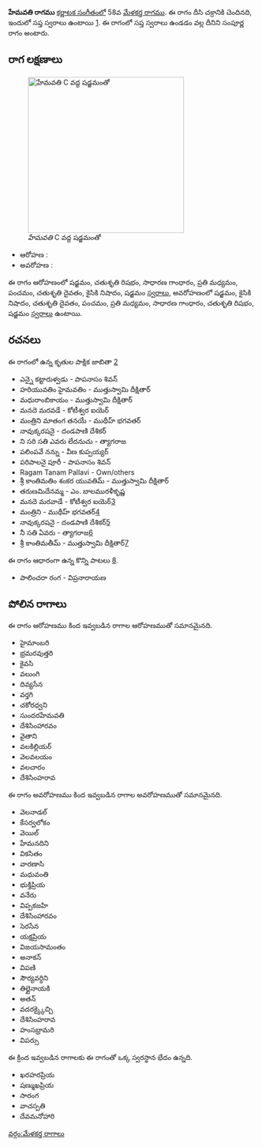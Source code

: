 {{Infobox ragam
	| name          	= హేమవతి
	| synonym	    	= 
	| mela          	= 58
	| chakra        	= దీసి
	| janaka        	= 
	| type          	= సంపూర్ణ
	| arohanam      	= {{svaraC|S|R2|G2|M2|P|D2|N2|S'}} 
	| avarohanam    	= {{svaraC|S'|N2|D2|P|M2|G2|R2|S}}
	| jeeva         	=
	| chhaya        	=
	| nyasa         	=
	| vishesha      	= 
	| equivalent  		= 
}}
{{కర్ణాటక సంగీత రాగాలు}}
'''హేమవతి రాగము''' [[కర్ణాటక సంగీతం]]లో 58వ [[మేళకర్త రాగము]]. ఈ రాగం దీసి చక్రానికి చెందినది, ఇందులో సప్త స్వరాలు ఉంటాయి [https://en.wikipedia.org/wiki/Melakarta]. ఈ రాగంలో సప్త స్వరాలు ఉండడం వల్ల దీనిని సంపూర్ణ రాగం అంటారు.


==రాగ లక్షణాలు==
[[Image:hemavati_kb2wiki.png|thumb|right|316px|''హేమవతి'' C వద్ద షడ్జమంతో]]

* ఆరోహణ : {{svaraC|S|R2|G2|M2|P|D2|N2|S'}} 
* అవరోహణ : {{svaraC|S'|N2|D2|P|M2|G2|R2|S}}

ఈ రాగం ఆరోహణంలో షడ్జమం, చతుశృతి రిషభం, సాధారణ  గాంధారం, ప్రతి మధ్యమం, పంచమం, చతుశృతి దైవతం, కైసికి నిషాదం, షడ్జమం [[స్వరాలు]], అవరోహణంలో షడ్జమం, కైసికి నిషాదం, చతుశృతి దైవతం, పంచమం, ప్రతి మధ్యమం, సాధారణ  గాంధారం, చతుశృతి రిషభం, షడ్జమం [[స్వరాలు]] ఉంటాయి.

==రచనలు==
ఈ రాగంలో ఉన్న కృతుల పాక్షిక జాబితా [https://github.com/ssrihari/ragavardhini/blob/master/ragas/kritis.psv]
* ఎన్నై కట్టారుళ్వడు - పాపనాసం  శివన్
* హరియువతిం హైమవతిం - ముత్తుస్వామి దీక్షితార్
* మధురాంబికాయం - ముత్తుస్వామి దీక్షితార్
* మనదె మరవడే - కోటీశ్వర ఐయెర్
* మంత్రిని మాతంగ  తనయే - ముథీహ్ భగవతర్
* నావుక్కరషనై - దండపాణి దేశికర్
* ని  సరి సతి  ఎవరు లేదనుచు - త్యాగరాజ
* పలింపవే  నన్ను - వీణ కుప్పయ్యర్
* పరిపాలనై పూరీ - పాపనాసం  శివన్
* Ragam Tanam Pallavi - Own/others
* శ్రీ కాంతిమతిం శంకర యువతిమ్ - ముత్తుస్వామి దీక్షితార్
* తరుణమిదేనమ్మ - ఎం. బాలమురళీకృష్ణ
* మనదె  మరవాడే - కోటీశ్వర ఐయెర్[http://www.karnatik.com/c1847.shtml]
* మంత్రిని - ముథీహ్ భగవతర్[http://www.karnatik.com/c2036.shtml]
* నావుక్కరషనై - దండపాణి దేశికర్[http://www.karnatik.com/c1274.shtml]
* నీ సతి ఏవరు - త్యాగరాజ[http://www.karnatik.com/c2657.shtml]
* శ్రీ కాంతిమతీమ్ - ముత్తుస్వామి దీక్షితార్[http://www.karnatik.com/c1240.shtml]

ఈ రాగం ఆధారంగా ఉన్న కొన్ని పాటలు [http://rksanka.tripod.com/music/rslist.html].
* పాలించరా రంగ - విప్రనారాయణ




==పోలిన రాగాలు==
ఈ రాగం ఆరోహణము కింద ఇవ్వబడిన రాగాల ఆరోహణముతో సమానమైనది.
* హైమాంబరి
* భ్రమరవుత్తరి
* కైవసి
* వలుంగి
* దివ్యసేన
* వర్తగి
* చకోరధ్వని
* సుందరహేమవతి
* దేశిసింహారవం
* వైతాని
* వలకిల్లియర్
* వెలవలయం
* వలచారం
* దేశిసింహరావ

ఈ రాగం అవరోహణము కింద ఇవ్వబడిన రాగాల అవరోహణముతో సమానమైనది.
* వెలనాడల్
* కేసర్వలోకం
* వెయిల్
* హేమనదిని
* వికసితం
* వారణాసి
* మధువంతి
* భుక్తిప్రియ
* వనేరు
* విప్పకజహి
* దేశిసింహారవం
* సెరసేన
* యక్షప్రియ
* విజయసామంతం
* అనాకన్
* విపణి
* సౌర్యవర్ధిని
*  తిల్లైనాయకి
* అతన్
* వదరక్క్కైచ్చి
* దేశిసింహరావ
* హంసభ్రామరి
* విపర్సు

ఈ క్రింద ఇవ్వబడిన రాగాలకు ఈ రాగంతో ఒక్క స్వరస్థాన భేదం ఉన్నది.
* ఖరహరప్రియ
* షణ్ముఖప్రియ
* సారంగ
* వాచస్పతి
* దేవమనోహారి



[[వర్గం:మేళకర్త రాగాలు]]